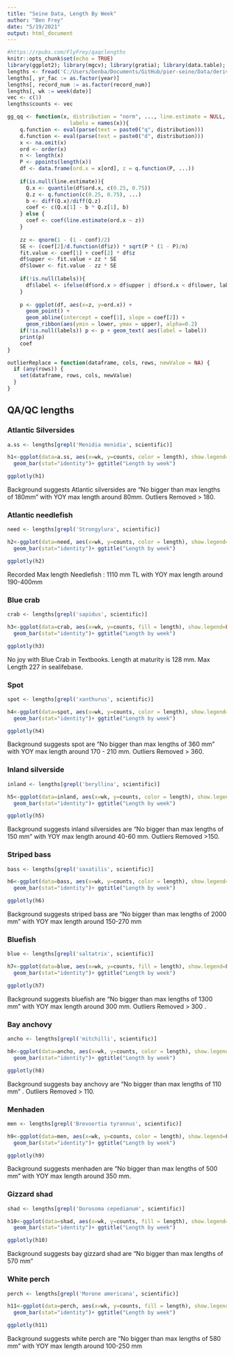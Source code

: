 ```yaml
---
title: "Seine Data, Length By Week"
author: "Ben Frey"
date: "5/19/2021"
output: html_document
---
```


```r
#https://rpubs.com/FlyFrey/qaqclengths
knitr::opts_chunk$set(echo = TRUE)
library(ggplot2); library(mgcv); library(gratia); library(data.table); library(plotly) ;library(dplyr)
lengths <- fread('C:/Users/benba/Documents/GitHub/pier-seine/Data/derived/lengths2.csv')
lengths[, yr_fac := as.factor(year)]
lengths[, record_num := as.factor(record_num)]
lengths[, wk := week(date)]
vec <- c(1)
lengths$counts <- vec

gg_qq <- function(x, distribution = "norm", ..., line.estimate = NULL, conf = 0.95,
                    labels = names(x)){
    q.function <- eval(parse(text = paste0("q", distribution)))
    d.function <- eval(parse(text = paste0("d", distribution)))
    x <- na.omit(x)
    ord <- order(x)
    n <- length(x)
    P <- ppoints(length(x))
    df <- data.frame(ord.x = x[ord], z = q.function(P, ...))
    
    if(is.null(line.estimate)){
      Q.x <- quantile(df$ord.x, c(0.25, 0.75))
      Q.z <- q.function(c(0.25, 0.75), ...)
      b <- diff(Q.x)/diff(Q.z)
      coef <- c(Q.x[1] - b * Q.z[1], b)
    } else {
      coef <- coef(line.estimate(ord.x ~ z))
    }
    
    zz <- qnorm(1 - (1 - conf)/2)
    SE <- (coef[2]/d.function(df$z)) * sqrt(P * (1 - P)/n)
    fit.value <- coef[1] + coef[2] * df$z
    df$upper <- fit.value + zz * SE
    df$lower <- fit.value - zz * SE
    
    if(!is.null(labels)){ 
      df$label <- ifelse(df$ord.x > df$upper | df$ord.x < df$lower, labels[ord],"")
    }
    
    p <- ggplot(df, aes(x=z, y=ord.x)) +
      geom_point() + 
      geom_abline(intercept = coef[1], slope = coef[2]) +
      geom_ribbon(aes(ymin = lower, ymax = upper), alpha=0.2) 
    if(!is.null(labels)) p <- p + geom_text( aes(label = label))
    print(p)
    coef
}

outlierReplace = function(dataframe, cols, rows, newValue = NA) {
  if (any(rows)) {
    set(dataframe, rows, cols, newValue)
  }
}
```


## QA/QC lengths
### Atlantic Silversides

```r
a.ss <- lengths[grepl('Menidia menidia', scientific)]

h1<-ggplot(data=a.ss, aes(x=wk, y=counts, color = length), show.legend=FALSE) +
  geom_bar(stat="identity")+ ggtitle("Length by week") 

ggplotly(h1)

```

Background suggests Atlantic silversides are "No bigger than max lengths of 180mm" with YOY max length around 80mm. Outliers Removed > 180.

### Atlantic needlefish
```r
need <- lengths[grepl('Strongylura', scientific)]

h2<-ggplot(data=need, aes(x=wk, y=counts, color = length), show.legend=FALSE) +
  geom_bar(stat="identity")+ ggtitle("Length by week") 

ggplotly(h2)

```
Recorded Max length Needlefish : 1110 mm TL with YOY max length around 190-400mm

### Blue crab
```r
crab <- lengths[grepl('sapidus', scientific)]

h3<-ggplot(data=crab, aes(x=wk, y=counts, fill = length), show.legend=FALSE) +
  geom_bar(stat="identity")+ ggtitle("Length by week") 

ggplotly(h3)
```
No joy with Blue Crab in Textbooks. Length at maturity is 128 mm.  Max Length 227 in sealifebase.

### Spot
```r
spot <- lengths[grepl('xanthurus', scientific)]

h4<-ggplot(data=spot, aes(x=wk, y=counts, color = length), show.legend=FALSE) +
  geom_bar(stat="identity")+ ggtitle("Length by week") 

ggplotly(h4)
```
Background suggests spot are "No bigger than max lengths of 360 mm" with YOY max length around 170 - 210 mm. Outliers Removed > 360.


### Inland silverside
```r
inland <- lengths[grepl('beryllina', scientific)]

h5<-ggplot(data=inland, aes(x=wk, y=counts, color = length), show.legend=FALSE) +
  geom_bar(stat="identity")+ ggtitle("Length by week") 

ggplotly(h5)
```
Background suggests inland silversides are "No bigger than max lengths of 150 mm" with YOY max length around 40-60 mm. Outliers Removed >150.

### Striped bass
```r
bass <- lengths[grepl('saxatilis', scientific)]

h6<-ggplot(data=bass, aes(x=wk, y=counts, color = length), show.legend=FALSE) +
  geom_bar(stat="identity")+ ggtitle("Length by week") 

ggplotly(h6)
```
Background suggests striped bass are "No bigger than max lengths of 2000 mm" with YOY max length around 150-270 mm

### Bluefish
```r
blue <- lengths[grepl('saltatrix', scientific)]

h7<-ggplot(data=blue, aes(x=wk, y=counts, fill = length), show.legend=FALSE) +
  geom_bar(stat="identity")+ ggtitle("Length by week") 

ggplotly(h7)
```
Background suggests bluefish are "No bigger than max lengths of 1300 mm" with YOY max length around 300 mm. Outliers Removed > 300 .

### Bay anchovy
```r
ancho <- lengths[grepl('mitchilli', scientific)]

h8<-ggplot(data=ancho, aes(x=wk, y=counts, color = length), show.legend=FALSE) +
  geom_bar(stat="identity")+ ggtitle("Length by week") 

ggplotly(h8)
```
Background suggests bay anchovy are "No bigger than max lengths of 110 mm" . Outliers Removed > 110.



### Menhaden
```r
men <- lengths[grepl('Brevoortia tyrannus', scientific)]

h9<-ggplot(data=men, aes(x=wk, y=counts, color = length), show.legend=FALSE) +
  geom_bar(stat="identity")+ ggtitle("Length by week") 

ggplotly(h9)
```

Background suggests menhaden are "No bigger than max lengths of 500 mm" with YOY max length around 350 mm. 

### Gizzard shad
```r
shad <- lengths[grepl('Dorosoma cepedianum', scientific)]

h10<-ggplot(data=shad, aes(x=wk, y=counts, fill = length), show.legend=FALSE) +
  geom_bar(stat="identity")+ ggtitle("Length by week") 

ggplotly(h10)
```
Background suggests bay gizzard shad are "No bigger than max lengths of 570 mm" 

### White perch
```r
perch <- lengths[grepl('Morone americana', scientific)]

h11<-ggplot(data=perch, aes(x=wk, y=counts, fill = length), show.legend=FALSE) +
  geom_bar(stat="identity")+ ggtitle("Length by week") 

ggplotly(h11)
```
Background suggests white perch are "No bigger than max lengths of 580 mm" with YOY max length around 100-250 mm
